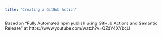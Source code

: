```yaml
---
title: "Creating a GitHub Action"
---
```


Based on "Fully Automated npm publish using GitHub Actions and Semantic Release" at https://www.youtube.com/watch?v=QZdY4XYbqLI
